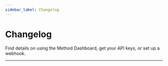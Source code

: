 ```yaml
---
sidebar_label: Changelog
---
```


# Changelog

Find details on using the Method Dashboard, get your API keys, or set up a webhook.

---
